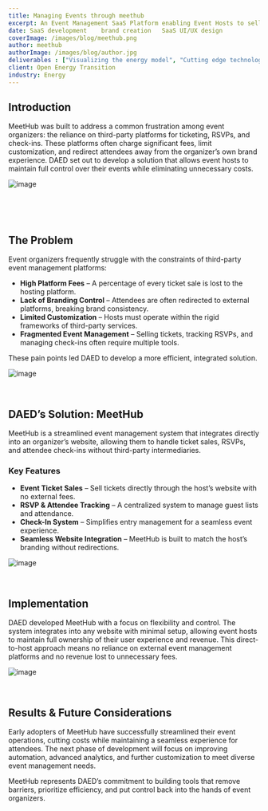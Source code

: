 ```yaml
---
title: Managing Events through meethub
excerpt: An Event Management SaaS Platform enabling Event Hosts to sell Tickets
date: SaaS development    brand creation   SaaS UI/UX design
coverImage: /images/blog/meethub.png
author: meethub
authorImage: /images/blog/author.jpg
deliverables : ["Visualizing the energy model", "Cutting edge technologies", "Large scale systems"]
client: Open Energy Transition
industry: Energy
---
```




## **Introduction**

MeetHub was built to address a common frustration among event organizers: the reliance on third-party platforms for ticketing, RSVPs, and check-ins. These platforms often charge significant fees, limit customization, and redirect attendees away from the organizer’s own brand experience. DAED set out to develop a solution that allows event hosts to maintain full control over their events while eliminating unnecessary costs.

![image](/images/blog/meethub1.png)

<p>&nbsp;</p>

&nbsp;

## **The Problem**

Event organizers frequently struggle with the constraints of third-party event management platforms:

- **High Platform Fees** – A percentage of every ticket sale is lost to the hosting platform.
- **Lack of Branding Control** – Attendees are often redirected to external platforms, breaking brand consistency.
- **Limited Customization** – Hosts must operate within the rigid frameworks of third-party services.
- **Fragmented Event Management** – Selling tickets, tracking RSVPs, and managing check-ins often require multiple tools.

These pain points led DAED to develop a more efficient, integrated solution.

![image](/images/blog/meethub2.png)

<p>&nbsp;</p>


## **DAED’s Solution: MeetHub**

MeetHub is a streamlined event management system that integrates directly into an organizer’s website, allowing them to handle ticket sales, RSVPs, and attendee check-ins without third-party intermediaries.  

### **Key Features**
- **Event Ticket Sales** – Sell tickets directly through the host’s website with no external fees.
- **RSVP & Attendee Tracking** – A centralized system to manage guest lists and attendance.
- **Check-In System** – Simplifies entry management for a seamless event experience.
- **Seamless Website Integration** – MeetHub is built to match the host’s branding without redirections.

![image](/images/blog/meethub3.png)

<p>&nbsp;</p>

## **Implementation**

DAED developed MeetHub with a focus on flexibility and control. The system integrates into any website with minimal setup, allowing event hosts to maintain full ownership of their user experience and revenue. This direct-to-host approach means no reliance on external event management platforms and no revenue lost to unnecessary fees.

![image](/images/blog/meethub.png)

<p>&nbsp;</p>

## **Results & Future Considerations**

Early adopters of MeetHub have successfully streamlined their event operations, cutting costs while maintaining a seamless experience for attendees. The next phase of development will focus on improving automation, advanced analytics, and further customization to meet diverse event management needs.

MeetHub represents DAED’s commitment to building tools that remove barriers, prioritize efficiency, and put control back into the hands of event organizers.